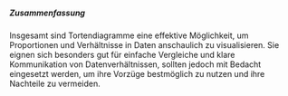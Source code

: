 ##### Zusammenfassung

Insgesamt sind Tortendiagramme eine effektive Möglichkeit, um Proportionen und Verhältnisse
in Daten anschaulich zu visualisieren. Sie eignen sich besonders gut für einfache Vergleiche
und klare Kommunikation von Datenverhältnissen, sollten jedoch mit Bedacht eingesetzt werden,
um ihre Vorzüge bestmöglich zu nutzen und ihre Nachteile zu vermeiden.